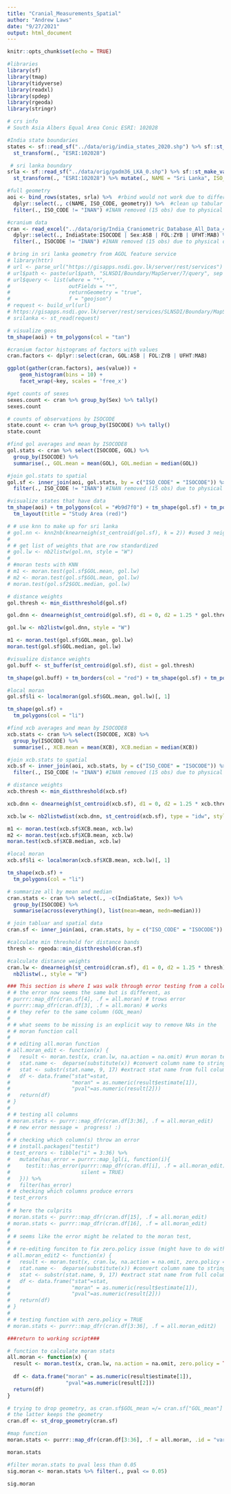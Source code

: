 ```yaml
---
title: "Cranial_Measurements_Spatial"
author: "Andrew Laws"
date: "9/27/2021"
output: html_document
---
```


```r
knitr::opts_chunk$set(echo = TRUE)

#libraries
library(sf)
library(tmap)
library(tidyverse)
library(readxl)
library(spdep)
library(rgeoda)
library(stringr)

# crs info
# South Asia Albers Equal Area Conic ESRI: 102028

#India state boundaries
states <- sf::read_sf("../data/orig/india_states_2020.shp") %>% sf::st_make_valid() %>% 
  st_transform(., "ESRI:102028")

 # sri lanka boundary
srla <- sf::read_sf("../data/orig/gadm36_LKA_0.shp") %>% sf::st_make_valid() %>%
  st_transform(., "ESRI:102028") %>% mutate(., NAME = "Sri Lanka", ISO_CODE = "LKA")

#full geometry
aoi <- bind_rows(states, srla) %>%  #rbind would not work due to different column names
  dplyr::select(., c(NAME, ISO_CODE, geometry)) %>%  #clean up tabular data to needed columns
  filter(., ISO_CODE != "INAN") #INAN removed (15 obs) due to physical distance from other polygons impacting analysis

#cranium data
cran <- read_excel("../data/orig/India_Craniometric_Database_All_Data_4_Sept_2013.xlsx", sheet="rdata") %>% 
  dplyr::select(., IndiaState:ISOCODE | Sex:ASB | FOL:ZYB | UFHT:MAB) %>%  #clean up data columns
  filter(., ISOCODE != "INAN") #INAN removed (15 obs) due to physical distance from other polygons impacting analysis

# bring in sri lanka geometry from AGOL feature service
# library(httr)
# url <- parse_url("https://gisapps.nsdi.gov.lk/server/rest/services")
# url$path <- paste(url$path, "SLNSDI/Boundary/MapServer/7/query", sep = "/")
# url$query <- list(where = "*",
#                   outFields = "*",  
#                   returnGeometry = "true",      
#                   f = "geojson")
# request <- build_url(url)
# https://gisapps.nsdi.gov.lk/server/rest/services/SLNSDI/Boundary/MapServer/7
# srilanka <- st_read(request)
```


```r
# visualize geos
tm_shape(aoi) + tm_polygons(col = "tan")

#cranium factor histograms of factors with values
cran.factors <- dplyr::select(cran, GOL:ASB | FOL:ZYB | UFHT:MAB)

ggplot(gather(cran.factors), aes(value)) + 
    geom_histogram(bins = 10) + 
    facet_wrap(~key, scales = 'free_x')

#get counts of sexes
sexes.count <- cran %>% group_by(Sex) %>% tally()
sexes.count

# counts of observations by ISOCODE
state.count <- cran %>% group_by(ISOCODE) %>% tally()
state.count
```


```r
#find gol averages and mean by ISOCODE8
gol.stats <- cran %>% select(ISOCODE, GOL) %>% 
  group_by(ISOCODE) %>% 
  summarise(., GOL.mean = mean(GOL), GOL.median = median(GOL))

#join gol.stats to spatial
gol.sf <- inner_join(aoi, gol.stats, by = c("ISO_CODE" = "ISOCODE")) %>% 
  filter(., ISO_CODE != "INAN") #INAN removed (15 obs) due to physical distance from other polygons

#visualize states that have data
tm_shape(aoi) + tm_polygons(col = "#b9d7f0") + tm_shape(gol.sf) + tm_polygons(col = "red") +
  tm_layout(title = "Study Area (red)")

# # use knn to make up for sri lanka
# gol.nn <- knn2nb(knearneigh(st_centroid(gol.sf), k = 2)) #used 3 neighbors as it showed lowest p-value
# 
# # get list of weights that are row standardized
# gol.lw <- nb2listw(gol.nn, style = "W")
# 
# #moran tests with KNN
# m1 <- moran.test(gol.sf$GOL.mean, gol.lw)
# m2 <- moran.test(gol.sf$GOL.mean, gol.lw)
# moran.test(gol.sf2$GOL.median, gol.lw)

# distance weights
gol.thresh <- min_distthreshold(gol.sf)

gol.dnn <- dnearneigh(st_centroid(gol.sf), d1 = 0, d2 = 1.25 * gol.thresh) #1.25 showed lowest p-values

gol.lw <- nb2listw(gol.dnn, style = "W")

m1 <- moran.test(gol.sf$GOL.mean, gol.lw)
moran.test(gol.sf$GOL.median, gol.lw)

#visualize distance weights
gol.buff <- st_buffer(st_centroid(gol.sf), dist = gol.thresh)

tm_shape(gol.buff) + tm_borders(col = "red") + tm_shape(gol.sf) + tm_polygons()

#local moran
gol.sf$li <- localmoran(gol.sf$GOL.mean, gol.lw)[, 1]

tm_shape(gol.sf) +
  tm_polygons(col = "li")
```

```r
#find xcb averages and mean by ISOCODE8
xcb.stats <- cran %>% select(ISOCODE, XCB) %>% 
  group_by(ISOCODE) %>% 
  summarise(., XCB.mean = mean(XCB), XCB.median = median(XCB))

#join xcb.stats to spatial
xcb.sf <- inner_join(aoi, xcb.stats, by = c("ISO_CODE" = "ISOCODE")) %>% 
  filter(., ISO_CODE != "INAN") #INAN removed (15 obs) due to physical distance from other polygons

# distance weights
xcb.thresh <- min_distthreshold(xcb.sf)

xcb.dnn <- dnearneigh(st_centroid(xcb.sf), d1 = 0, d2 = 1.25 * xcb.thresh) #1.25 showed lowest p-values

xcb.lw <- nb2listwdist(xcb.dnn, st_centroid(xcb.sf), type = "idw", style = "W")

m1 <- moran.test(xcb.sf$XCB.mean, xcb.lw)
m2 <- moran.test(xcb.sf$XCB.mean, xcb.lw)
moran.test(xcb.sf$XCB.median, xcb.lw)

#local moran
xcb.sf$li <- localmoran(xcb.sf$XCB.mean, xcb.lw)[, 1]

tm_shape(xcb.sf) +
  tm_polygons(col = "li")
```

```r
# summarize all by mean and median
cran.stats <- cran %>% select(., -c(IndiaState, Sex)) %>% 
  group_by(ISOCODE) %>%
  summarise(across(everything(), list(mean=mean, medn=median)))

# join tabluar and spatial data
cran.sf <- inner_join(aoi, cran.stats, by = c("ISO_CODE" = "ISOCODE"))

#calculate min threshold for distance bands
thresh <- rgeoda::min_distthreshold(cran.sf)

#calculate distance weights
cran.lw <- dnearneigh(st_centroid(cran.sf), d1 = 0, d2 = 1.25 * thresh) %>%  #1.25 showed lowest p-values
  nb2listw(., style = "W")

### This section is where I was walk through error testing from a colleague, Seba ###
# # the error now seems the same but is different, as 
# purrr::map_dfr(cran.sf[4], .f = all.moran) # trows error
# purrr::map_dfr(cran.df[3], .f = all.moran) # works
# # they refer to the same column (GOL_mean)
# 
# # what seems to be missing is an explicit way to remove NAs in the
# # moran function call
# 
# # editing all.moran function
# all.moran_edit <- function(x) {
#   result <- moran.test(x, cran.lw, na.action = na.omit) #run moran test on column
#   stat.name <-  deparse(substitute(x)) #convert column name to string
#   stat <- substr(stat.name, 9, 17) #extract stat name from full column name
#   df <- data.frame("stat"=stat,
#                    "moran" = as.numeric(result$estimate[1]), 
#                    "pval"=as.numeric(result[2]))
#   return(df)
# }
# 
# # testing all columns
# moran.stats <- purrr::map_dfr(cran.df[3:36], .f = all.moran_edit)
# # new error message =  progress! :)
# 
# # checking which column(s) throw an error
# # install.packages("testit")
# test_errors <- tibble("i" = 3:36) %>% 
#   mutate(has_error = purrr::map_lgl(i, function(i){
#     testit::has_error(purrr::map_dfr(cran.df[i], .f = all.moran_edit),
#                       silent = TRUE)
#   })) %>% 
#   filter(has_error)
# # checking which columns produce errors
# test_errors
# 
# # here the culprits
# moran.stats <- purrr::map_dfr(cran.df[15], .f = all.moran_edit)
# moran.stats <- purrr::map_dfr(cran.df[16], .f = all.moran_edit)
# 
# # seems like the error might be related to the moran test,
# 
# # re-editing funciton to fix zero.policy issue (might have to do with islands)
# all.moran_edit2 <- function(x) {
#   result <- moran.test(x, cran.lw, na.action = na.omit, zero.policy = TRUE) #run moran test on column
#   stat.name <-  deparse(substitute(x)) #convert column name to string
#   stat <- substr(stat.name, 9, 17) #extract stat name from full column name
#   df <- data.frame("stat"=stat,
#                    "moran" = as.numeric(result$estimate[1]), 
#                    "pval"=as.numeric(result[2]))
#   return(df)
# }
# 
# # testing function with zero.policy = TRUE
# moran.stats <- purrr::map_dfr(cran.df[3:36], .f = all.moran_edit2)

###return to working script###

# function to calculate moran stats
all.moran <- function(x) {
  result <- moran.test(x, cran.lw, na.action = na.omit, zero.policy = TRUE) #run moran test on column
  
  df <- data.frame("moran" = as.numeric(result$estimate[1]), 
                   "pval"=as.numeric(result[2]))
  return(df)
}

# trying to drop geometry, as cran.sf$GOL_mean =/= cran.sf["GOL_mean"]
# the latter keeps the geometry
cran.df <- st_drop_geometry(cran.sf)

#map function
moran.stats <- purrr::map_dfr(cran.df[3:36], .f = all.moran, .id = "variable")

moran.stats
```

```r
#filter moran.stats to pval less than 0.05
sig.moran <- moran.stats %>% filter(., pval <= 0.05)

sig.moran
```

